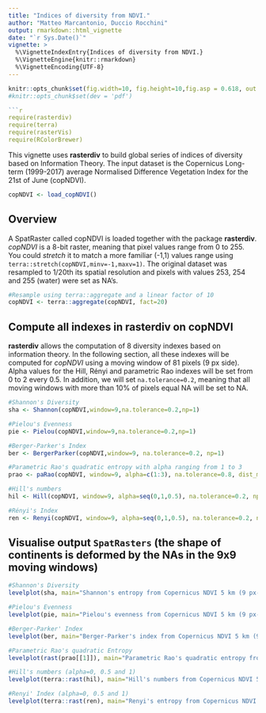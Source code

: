 ```yaml
---
title: "Indices of diversity from NDVI."
author: "Matteo Marcantonio, Duccio Rocchini"
output: rmarkdown::html_vignette
date: "`r Sys.Date()`"
vignette: >
  %\VignetteIndexEntry{Indices of diversity from NDVI.}
  %\VignetteEngine{knitr::rmarkdown}
  %\VignetteEncoding{UTF-8}
---
```


```r
knitr::opts_chunk$set(fig.width=10, fig.height=10,fig.asp = 0.618, out.width = "95%", fig.align = "center", fig.dpi = 150, collapse = FALSE, comment = "#") 
#knitr::opts_chunk$set(dev = 'pdf')

```r
require(rasterdiv)
require(terra)
require(rasterVis)
require(RColorBrewer)
```

This vignette uses **rasterdiv** to build global series of indices of diversity based on Information Theory. The input dataset is the Copernicus Long-term (1999-2017) average Normalised Difference Vegetation Index for the 21st of June (copNDVI).

```r
copNDVI <- load_copNDVI()
```

## Overview
A SpatRaster called copNDVI is loaded together with the package **rasterdiv**. *copNDVI* is a 8-bit raster, meaning that pixel values range from 0 to 255. You could *stretch* it to match a more familiar (-1,1) values range using `terra::stretch(copNDVI,minv=-1,maxv=1)`. The original dataset was resampled to 1/20th its spatial resolution and pixels with values 253, 254 and 255 (water) were set as NA's.

```r
#Resample using terra::aggregate and a linear factor of 10
copNDVI <- terra::aggregate(copNDVI, fact=20)
```

## Compute all indexes in rasterdiv on copNDVI
**rasterdiv** allows the computation of 8 diversity indexes based on information theory. In the following section, all these indexes will be computed for *copNDVI* using a moving window of 81 pixels (9 px side). Alpha values for the Hill, Rényi and parametric Rao indexes will be set from 0 to 2 every 0.5. In addition, we will set `na.tolerance=0.2`, meaning that all moving windows with more than 10% of pixels equal NA will be set to NA.

```r
#Shannon's Diversity
sha <- Shannon(copNDVI,window=9,na.tolerance=0.2,np=1)

#Pielou's Evenness
pie <- Pielou(copNDVI,window=9,na.tolerance=0.2,np=1)

#Berger-Parker's Index
ber <- BergerParker(copNDVI,window=9, na.tolerance=0.2, np=1)

#Parametric Rao's quadratic entropy with alpha ranging from 1 to 3
prao <- paRao(copNDVI, window=9, alpha=c(1:3), na.tolerance=0.8, dist_m="euclidean", np=1)

#Hill's numbers
hil <- Hill(copNDVI, window=9, alpha=seq(0,1,0.5), na.tolerance=0.2, np=1)

#Rényi's Index
ren <- Renyi(copNDVI, window=9, alpha=seq(0,1,0.5), na.tolerance=0.2, np=1)
```
## Visualise output `SpatRasters` (the shape of continents is deformed by the NAs in the 9x9 moving windows)

```r
#Shannon's Diversity
levelplot(sha, main="Shannon's entropy from Copernicus NDVI 5 km (9 px-side moving window)", as.table = T,layout=c(0,1,1), ylim=c(-60,75), margin = list(draw = TRUE))
```

```r
#Pielou's Evenness
levelplot(pie, main="Pielou's evenness from Copernicus NDVI 5 km (9 px-side moving window)", as.table = T, layout=c(0,1,1), ylim=c(-60,75), margin = list(draw = TRUE))
```

```r
#Berger-Parker' Index
levelplot(ber, main="Berger-Parker's index from Copernicus NDVI 5 km (9 px-side moving window)", as.table = T, layout=c(0,1,1), ylim=c(-60,75), margin = list(draw = TRUE))
```

```r
#Parametric Rao's quadratic Entropy
levelplot(rast(prao[[1]]), main="Parametric Rao's quadratic entropy from Copernicus NDVI 5 km (9 px-side moving window)", as.table = T,layout=c(0,3,1), ylim=c(-60,75), margin = list(draw = TRUE))

```

```r
#Hill's numbers (alpha=0, 0.5 and 1)
levelplot(terra::rast(hil), main="Hill's numbers from Copernicus NDVI 5 km (9 px-side moving window)", as.table = T, layout=c(0,3,1), ylim=c(-60,75))
```

```r
#Renyi' Index (alpha=0, 0.5 and 1)
levelplot(terra::rast(ren), main="Renyi's entropy from Copernicus NDVI 5 km (9 px-side moving window)", as.table = T,layout=c(0,3,1), names.attr=paste("alpha",seq(0,1,0.5),sep=" "), ylim=c(-60,75), margin = list(draw = FALSE))
```
